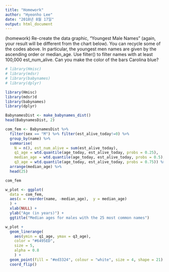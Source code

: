 ```yaml
---
title: "Homework"
author: "Hyeonho Lee"
date: "2018년 8월 17일"
output: html_document
---
```


(homework) Re-create the data graphic, “Youngest Male Names” (again, your result will be different from the chart below). You can recycle some of the codes above. 
In particular, the youngest men names are given by the ascending order or median_age. 
<!-- Your chart should be restricted to birth names given to at least 100,000 male Americans since 1900.  -->
Use filter() to filter names with at least 100,000  est_num_alive. Can you make the color of the bars Carolina blue?


```r
# library(Hmisc)
# library(mdsr)
# library(babynames)
# library(dplyr)
```

```r
library(Hmisc)
library(mdsr)d
library(babynames)
library(dplyr)
```

```r
BabynamesDist <- make_babynames_dist()
head(BabynamesDist, 2)
```

```r
com_fem <- BabynamesDist %>%
  filter(sex == "M") %>% filter(est_alive_today!=0) %>%
  group_by(name) %>%
  summarise(
    N = n(), est_num_alive = sum(est_alive_today),
    q1_age = wtd.quantile(age_today, est_alive_today, probs = 0.25),
    median_age = wtd.quantile(age_today, est_alive_today, probs = 0.5),
    q3_age = wtd.quantile(age_today, est_alive_today, probs = 0.75)) %>% filter(est_num_alive >= 100000) %>%
  arrange(median_age) %>% 
  head(25)
```

```r
com_fem
```

```r
w_plot <- ggplot(
  data = com_fem, 
  aes(x = reorder(name, -median_age),  y = median_age)
  ) + 
  xlab(NULL) + 
  ylab("Age (in years)") +
  ggtitle("Median ages for males with the 25 most common names")
```

```r
w_plot + 
  geom_linerange(
    aes(ymin = q1_age, ymax = q3_age),
    color = "#6495ED", 
    size = 5, 
    alpha = 0.8
    ) + 
  geom_point(fill = "#ed3324", colour = "white", size = 4, shape = 21) +
  coord_flip()
```





